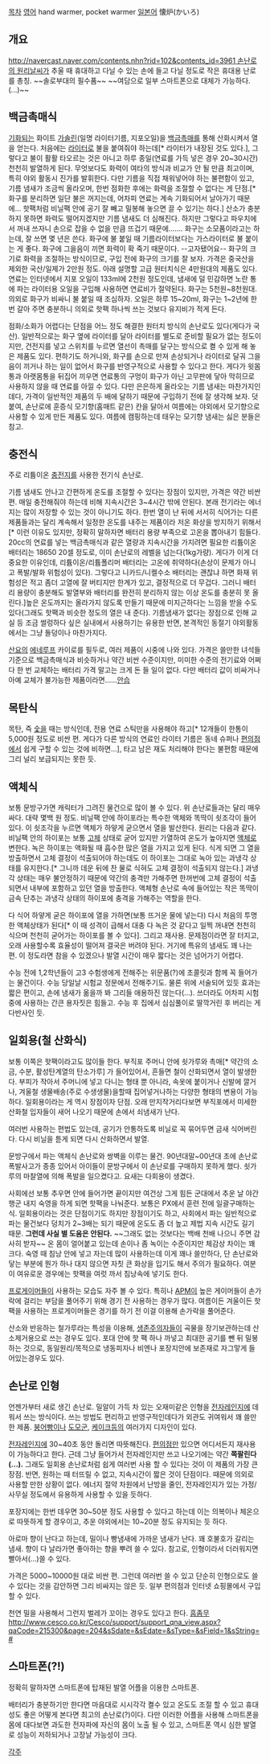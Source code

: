 [[목차]]
[[영어]] hand warmer, pocket warmer
[[일본어]] 懐炉(かいろ)
== 개요 ==
[[http://navercast.naver.com/contents.nhn?rid=102&contents_id=3961 손난로의 원리]]날씨가 추울 때 휴대하고 다닐 수 있는 손에 들고 다닐 정도로 작은 휴대용 난로를 총칭. ~~솔로부대의 필수품~~ ~~여담으로 일부 스마트폰으로 대체가 가능하다.(...)~~

== 백금촉매식 ==
[[기화]]되는 화이트 [[가솔린]](일명 라이터기름, 지포오일)을 [[백금]][[촉매]]를 통해 산화시켜서 열을 얻는다. 처음에는 [[라이터]]로 불을 붙여줘야 하는데[* 라이터가 내장된 것도 있다.], 그렇다고 불이 활활 타오르는 것은 아니고 하루 종일(연료를 가득 넣은 경우 20~30시간) 천천히 발열하게 된다.
무엇보다도 화력이 여타의 방식과 비교가 안 될 만큼 최고이며, 특히 야외 활동시 진가를 발휘한다. 다만 기름을 직접 채워넣어야 하는 불편함이 있고, 기름 냄새가 조금씩 올라오며, 한번 점화한 후에는 화력을 조절할 수 없다는 게 단점.[* 화구를 분리하면 일단 불은 꺼지는데, 어차피 연료는 계속 기화되어서 날아가기 때문에... 핫팩처럼 비닐팩 안에 공기 잘 빼고 밀봉해 놓으면 끌 수 있기는 하다.] 산소가 충분하지 못하면 화력도 떨어지겠지만 기름 냄새도 더 심해진다. 하지만 그렇다고 파우치에서 꺼내 쓰자니 손으로 잡을 수 없을 만큼 뜨겁기 때문에....... 
화구는 소모품이라고는 하는데, 잘 쓰면 몇 년은 쓴다. 화구에 불 붙일 때 기름라이터보다는 가스라이터로 불 붙이는 게 좋다. 화구에 그을음이 끼면 화력이 확 죽기 때문이다. --고자됐어요-- 화구의 크기로 화력을 조절하는 방식이므로, 구입 전에 화구의 크기를 잘 보자.
가격은 중국산을 제외한 국산/일제가 2만원 정도. 아래 설명할 고급 원터치식은 4만원대의 제품도 있다. 연료는 인터넷에서 지포 오일이 133ml에 2천원 정도인데, 냄새에 덜 민감하면 노란 통에 파는 라이터용 오일을 구입해 사용하면 연료비가 절약된다. 화구는 5천원~8천원대. 의외로 화구가 비싸니 불 붙일 때 조심하자. 오일은 하루 15~20ml, 화구는 1~2년에 한 번 갈아 주면 충분하니 의외로 핫팩 하나씩 쓰는 것보다 유지비가 적게 든다.

점화/소화가 어렵다는 단점을 어느 정도 해결한 원터치 방식의 손난로도 있다(게다가 국산). 일반적으로는 화구 옆에 라이터를 달아 라이터를 별도로 준비할 필요가 없는 정도이지만, 건전지를 넣고 스위치를 누르면 열선이 촉매를 달구는 방식으로 켤 수 있게 해 놓은 제품도 있다. 편하기도 하거니와, 화구를 손으로 만져 손상되거나 라이터로 달궈 그을음이 끼거나 하는 일이 없어서 화구를 반영구적으로 사용할 수 있다고 한다. 게다가 윗몸통과 아랫몸통을 뒤집어 끼우면 연료통의 구멍이 화구가 아닌 고무판에 닿아 막히므로 사용하지 않을 때 연료를 아낄 수 있다. 
다만 은은하게 올라오는 기름 냄새는 마찬가지인데다, 가격이 일반적인 제품의 두 배에 달하기 때문에 구입하기 전에 잘 생각해 보자.
덧붙여, 손난로에 훈증식 모기향(홈매트 같은) 칸을 달아서 여름에는 야외에서 모기향으로 사용할 수 있게 만든 제품도 있다. 여름에 캠핑하는데 태우는 모기향 냄새는 싫은 분들은 참고.

== 충전식 ==
주로 리튬이온 [[충전지]]를 사용한 전기식 손난로.

기름 냄새도 안나고 간편하게 온도를 조절할 수 있다는 장점이 있지만, 가격은 약간 비싼 편. 매일 충전해줘야 하는데 비해 지속시간은 3~4시간 밖에 안된다. 본래 전기라는 에너지는 많이 저장할 수 있는 것이 아니기도 하다. 
한번 열이 난 뒤에 서서히 식어가는 다른 제품들과는 달리 계속해서 일정한 온도를 내주는 제품이라 저온 화상을 방지하기 위해서[* 이런 이유도 있지만, 정확히 말하자면 배터리 용량 부족으로 고온을 뽑아내기 힘들다. 20cc의 연료를 넣는 백금촉매식과 같은 열량과 지속시간을 가지려면 필요한 리튬이온 배터리는 18650 20셀 정도로, 이미 손난로의 레벨을 넘는다(1kg가량). 게다가 이게 더 중요한 이유인데, 리튬이온/리튬폴리머 배터리는 고온에 취약하다(손상이 문제가 아니고 폭발/발화 위험성이 있다). 그렇다고 니카드/니켈수소 배터리는 괜찮냐 하면 화재 위험성은 적고 좀더 고열에 잘 버티지만 한계가 있고, 결정적으로 더 무겁다. 그러니 배터리 용량이 충분해도 발열부와 배터리를 완전히 분리하지 않는 이상 온도를 충분히 못 올린다.]높은 온도까지는 올라가지 않도록 만들기 때문에 미지근하다는 느낌을 받을 수도 있다(그래도 핫팩과 비슷한 정도의 열은 내 준다). 기름냄새가 없다는 장점으로 인해 교실 등 조금 썰렁하다 싶은 실내에서 사용하기는 유용한 반면, 본격적인 동절기 야외활동에서는 그냥 돌덩이나 마찬가지다.

[[산요]]의 [[에네루프]] 카이로를 필두로, 여러 제품이 시중에 나와 있다. 가격은 쓸만한 녀석들 기준으로 백금촉매식과 비슷하거나 약간 비싼 수준이지만, 미미한 수준의 전기료와 어쩌다 한 번 교체하는 배터리 가격 말고는 크게 돈 들 일이 없다. 다만 배터리 값이 비싸거나 아예 교체가 불가능한 제품이라면......[[안습]]

== 목탄식 ==
목탄, 즉 [[숯]]을 때는 방식인데, 전용 연료 스틱만을 사용해야 하고[* 12개들이 한통이 5,000원 정도로 비싼 편. 게다가 다른 방식의 연료인 라이터 기름은 동네 슈퍼나 [[편의점]]에서 쉽게 구할 수 있는 것에 비하면...], 타고 남은 재도 처리해야 한다는 불편함 때문에 그리 널리 보급되지는 못한 듯.

== 액체식 ==
보통 문방구가면 캐릭터가 그려진 물건으로 많이 볼 수 있다.
위 손난로들과는 달리 매우 싸다. 대략 몇백 원 정도.
비닐팩 안에 하이포라는 특수한 액체와 똑딱이 쇳조각이 들어있다. 이 쇳조각을 누르면 액체가 하얗게 굳으면서 열을 발산한다.
원리는 다음과 같다.비닐팩 안의 하이포는 보통 [[고체]] 상태로 굳어 있지만 가열하여 온도가 높아지면 [[액체]]로 변한다. 녹은 하이포는 액화될 때 흡수한 많은 열을 가지고 있게 된다. 식게 되면 그 열을 방출하면서 고체 결정이 석출되어야 하는데도 이 하이포는 그대로 녹아 있는 과냉각 상태를 유지한다.[* 그니까 데운 뒤에 찬 물로 식혀도 고체 결정이 석출되지 않는다.] 과냉각 상태는 매우 불안정하기 때문에 약간의 충격만 가해주면 한꺼번에 고체 결정이 석출되면서 내부에 포함하고 있던 열을 방출한다.
액체형 손난로 속에 들어있는 작은 똑딱이 금속 단추는 과냉각 상태의 하이포에 충격을 가해주는 역할을 한다.
 
다 식어 하얗게 굳은 하이포에 열을 가하면(보통 뜨거운 물에 넣는다) 다시 처음의 투명한 액체상태가 된다[* 이 때 성격이 급해서 대충 다 녹은 것 같다고 일찍 꺼내면 천천히 식으며 천천히 굳어가는 하이포를 볼 수 있다]. 그리고 재사용.
문제점이라면 잘 터지고, 오래 사용할수록 효율성이 떨어져 결국은 버려야 된다. 거기에 특유의 냄새도 꽤 나는 편. 이 정도라면 참을 수 있겠으나 발열 시간이 매우 짧다는 것은 넘어가기 어렵다.

수능 전에 1,2학년들이 고3 수험생에게 전해주는 위문품(?)에 초콜릿과 함께 꼭 들어가는 물건이다. 수능 당일날 시험교 정문에서 전해주기도. 물론 위에 서술되어 있듯 효과는 짧은 편이고, 손에 냄새가 옮을까 봐 그리들 애용하진 않는다(...). 쓰더라도 어차피 시험중에 사용하는 간큰 용자짓은 힘들고. 수능 후 집에서 심심풀이로 딸깍거린 후 버리는 게 다반사인 듯.

== 일회용(철 산화식) ==
보통 이쪽은 핫팩이라고도 많이들 한다. 부직포 주머니 안에 쇳가루와 촉매[* 약간의 소금, 수분, 활성탄계열의 탄소가루] 가 들어있어서, 흔들면 철이 산화되면서 열이 발생한다. 부피가 작아서 주머니에 넣고 다니는 형태 뿐 아니라, 속옷에 붙이거나 신발에 깔거나, 겨울철 생물배송(주로 수생생물)을할때 집어넣거나하는 다양한 형태의 변용이 가능하다. 일회용이라는 게 역시 장점이자 단점. 오래 만지작거리다보면 부직포에서 미세한 산화철 입자들이 새어 나오기 때문에 손에서 쇠냄새가 난다.

여러번 사용하는 편법도 있는데, 공기가 안통하도록 비닐로 꼭 묶어두면 금새 식어버린다. 다시 비닐을 튿게 되면 다시 산화하면서 발열.

문방구에서 파는 액체식 손난로와 쌍벽을 이루는 물건. 90년대말~00년대 초에 손난로 폭발사고가 종종 있어서 아이들이 문방구에서 이 손난로를 구매하지 못하게 했다. 쇳가루의 마찰열에 의해 폭발을 일으켰다고. 요새는 다회용이 생겼다.

사회에선 보통 추우면 안에 들어가면 끝이지만 여건상 그게 힘든 군대에서 추운 날 야간 행군 내지 숙영을 하게 되면 핫팩을 나눠준다. 보통은 PX에서 훈련 전에 일괄구매하는 식. 일회용이라는 것은 단점이기도 하지만 장점이기도 하고, 사회에서 파는 일반적으로 파는 물건보다 덩치가 2~3배는 되기 때문에 온도도 좀 더 높고 제법 지속 시간도 길기 때문. '''그런데 사실 별 도움은 안된다.''' ~~그래도 없는 것보다는 백배 천배 나으니 주면 감사히 받자~~ 온 몸이 얼어붙고 있는데 손이나 좀 녹이는 수준이지만 체감상 차이는 꽤 크다. 숙영 때 침낭 안에 넣고 자는데 많이 사용하는데 이게 꽤나 쓸만하다, 단 손난로와 닿는 부분에 뭔가 하나 대지 않으면 자칫 큰 화상을 입기도 해서 주의가 필요하다. 여분이 여유로운 경우에는 핫팩을 여럿 까서 침낭속에 넣기도 한다.

[[프로게이머]]들이 사용하는 모습도 자주 볼 수 있다. 특히나 [[APM]]이 높은 게이머들이 손가락에 걸리는 부담을 풀어주기 위해 경기 전 사용하는 경우가 많다. 여름이든 겨울이든 핫 팩을 사용하는 프로게이머들은 경기를 하기 전 이걸 이용해 손가락을 풀어준다. 

산소와 반응하는 철가루라는 특성을 이용해, [[생존주의]]자들이 곡물을 장기보관하는데 산소제거용으로 쓰는 경우도 있다. 포대 안에 핫 팩 하나 까넣고 최대한 공기를 뺀 뒤 밀봉하는 것으로, 동일원리/목적으로 냉동피자나 비엔나 포장지안에 보존재로 자그맣게 들어있는경우도 있다.

== 손난로 인형 ==
언젠가부터 새로 생긴 손난로. 밀알이 가득 차 있는 오재미같은 인형을 [[전자레인지]]에 데워서 쓰는 방식이다. 쓰는 방법도 편리하고 반영구적인데다가 외관도 귀여워서 꽤 쓸만한 제품. [[붕어빵]]이나 [[도모군]], [[케이크]]등의 여러가지 디자인이 있다.

[[전자레인지]]에 30~40초 동안 돌리면 따뜻해진다. [[편의점]]만 있으면 어디서든지 재사용이 가능하다고 한다. 근데 그냥 들어가서 전자레인지만 쓰고 나오기에는 약간 '''쪽팔린다(...).''' 그래도 일회용 손난로처럼 쉽게 여러번 사용 할 수 있다는 것이 이 제품의 가장 큰 장점.
반면, 원하는 때 터뜨릴 수 없고, 지속시간이 짧은 것이 단점이다. 때문에 의외로 사용할 만한 상황이 없다. 에너지 절약 차원에서 난방을 줄인, 전자레인지가 있는 가정/사무실 정도에서 유용하게 사용할 수 있을 듯하다.

포장지에는 한번 데우면 30~50분 정도 사용할 수 있다고 하는데 이는 의복이나 체온으로 따뜻하게 할 경우이고, 추운 야외에서는 10~20분 정도 유지되는 듯 하다. 

아로마 향이 난다고 하는데, 밀이나 빵냄새에 가까운 냄새가 난다. 꽤 호불호가 갈리는 냄새. 향이 다 날라가면 좋아하는 향을 뿌려 쓸 수 있다. 참고로, 인형이라서 더러워지면 빨아서(...)쓸 수 있다.

가격은 5000~10000원 대로 비싼 편. 그런데 여러번 쓸 수 있고 단순히 인형으로도 쓸 수 있다는 것을 감안하면 그리 비싸지는 않은 듯. 일부 편의점과 인터넷 쇼핑몰에서 구입할 수 있다.

천연 밀을 사용해서 그런지 벌레가 꼬이는 경우도 있다고 한다. [[흠좀무]][[http://www.cesco.co.kr/Cesco/support/support_qna_view.aspx?qaCode=215300&page=204&sSdate=&sEdate=&sType=&sField=1&sString= #]]

== 스마트폰(?!) ==
정확히 말하자면 스마트폰에 탑재된 발열 어플을 이용한 스마트폰.

배터리가 충분하기만 한다면 마음대로 시시각각 켤수 있고 온도도 조절 할 수 있고 휴대성도 좋은 어떻게 본다면 최고의 손난로(?)이다. 다만 이러한 어플을 사용해 스마트폰을 몸에 대다보면 과도한 전자파에 자신의 몸이 노출 될 수 있고, 스마트폰 역시 심한 발열로 성능이 저하되거나 고장날 가능성이 크다.

[[각주]]
